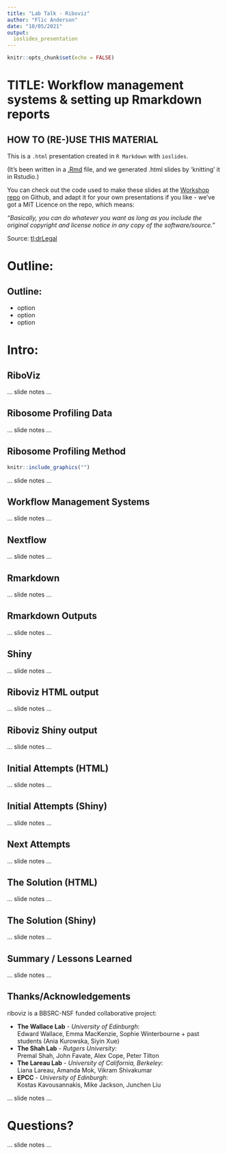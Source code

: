 ```yaml
---
title: "Lab Talk - Riboviz"
author: "Flic Anderson"
date: "10/05/2021"
output: 
  ioslides_presentation
---
```


```r
knitr::opts_chunk$set(echo = FALSE)
```

<script src="https://ajax.googleapis.com/ajax/libs/jquery/1.12.2/jquery.min.js"></script>

<script>
    $(document).ready(function() {
      $('slide:not(.title-slide, .backdrop, .segue)').append('<footer label=\"bit.ly/Rmarkdown-and-output"></footer>');    
    })
</script>

<style>
  footer:after {
    content: attr(label);
    font-size: 12pt;
    position: absolute;
    bottom: 20px;
    left: 100px;
    line-height: 1.9;
  }
</style>

<style type="text/css">
slides > slide:not(.nobackground):after {
  content: '';
}
</style>


# TITLE: Workflow management systems & setting up Rmarkdown reports

## HOW TO (RE-)USE THIS MATERIAL

This is a `.html` presentation created in `R Markdown` with `ioslides`. 

(It's been written in a [.Rmd](http://rmarkdown.rstudio.com) file, and we generated .html slides by 'knitting' it in Rstudio.)

You can check out the code used to make these slides at the [Workshop repo](https://github.com/FlicAnderson/20201127-gitflow-workshop) on Github, and adapt it for your own presentations if you like - we've got a MIT Licence on the repo, which means: 

*"Basically, you can do whatever you want as long as you include the original copyright and license notice in any copy of the software/source."*

Source: [tl;drLegal](https://tldrlegal.com/license/mit-license)

# Outline: 

## Outline: 

* option
* option
* option

# Intro:

## RiboViz


<div class="notes">
... slide notes ...
</div>

## Ribosome Profiling Data



<div class="notes">
... slide notes ...
</div>

## Ribosome Profiling Method

<div class="centered">
```r
knitr::include_graphics("")
``` 
</div>

<div class="notes">
... slide notes ...
</div>


## Workflow Management Systems



<div class="notes">
... slide notes ...
</div>



## Nextflow




<div class="notes">
... slide notes ...
</div>


## Rmarkdown 




<div class="notes">
... slide notes ...
</div>



## Rmarkdown Outputs




<div class="notes">
... slide notes ...
</div>



## Shiny




<div class="notes">
... slide notes ...
</div>


## Riboviz HTML output 




<div class="notes">
... slide notes ...
</div>


## Riboviz Shiny output 




<div class="notes">
... slide notes ...
</div>


## Initial Attempts (HTML)




<div class="notes">
... slide notes ...
</div>


## Initial Attempts (Shiny)




<div class="notes">
... slide notes ...
</div>

## Next Attempts 




<div class="notes">
... slide notes ...
</div>


## The Solution (HTML)




<div class="notes">
... slide notes ...
</div>



## The Solution (Shiny)




<div class="notes">
... slide notes ...
</div>


## Summary / Lessons Learned




<div class="notes">
... slide notes ...
</div>


## Thanks/Acknowledgements

riboviz is a BBSRC-NSF funded collaborative project: 


* **The Wallace Lab** - *University of Edinburgh*:  
Edward Wallace, Emma MacKenzie, Sophie Winterbourne + past students (Ania Kurowska, Siyin Xue)  
* **The Shah Lab** -  *Rutgers University*:  
Premal Shah, John Favate, Alex Cope, Peter Tilton  
* **The Lareau Lab** - *University of California, Berkeley*:  
Liana Lareau, Amanda Mok, Vikram Shivakumar  
* **EPCC** - *University of Edinburgh*:  
Kostas Kavousannakis, Mike Jackson, Junchen Liu  


<div class="notes">
... slide notes ...
</div>


# Questions?


<div class="notes">
... slide notes ...
</div>